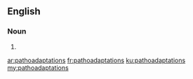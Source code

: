 ==English==

===Noun===
{{head|en}}

# {{plural of|pathoadaptation}}

[[ar:pathoadaptations]]
[[fr:pathoadaptations]]
[[ku:pathoadaptations]]
[[my:pathoadaptations]]